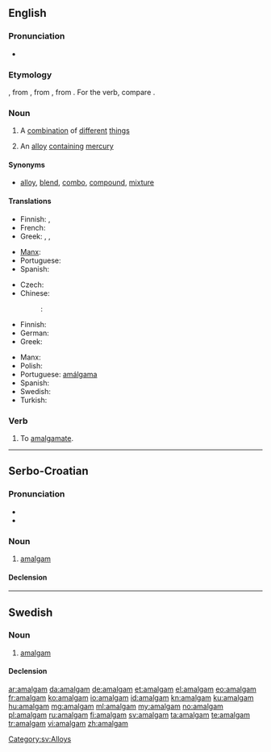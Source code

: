 {{also|Amalgam|amalgám}}
==English==
{{wikipedia}}

===Pronunciation===
* {{IPA|/əˈmæːl.ɡəm/}}

===Etymology===
{{etyl|ML.|en}} {{term|amalgama||mercury alloy|lang=la}}, from {{etyl|grc|en}} {{term|μάλαγμα|sc=Grek|tr=malagma||gold}}, from {{term|μαλάσσω|sc=Grek|tr=malassō||to soften}}, from {{term|μαλακός|sc=Grek|tr=malakos||soft}}. For the verb, compare {{etyl|fr|-}} {{term|amalgamer|lang=fr}}.

===Noun===
{{en-noun|pl=amalgams}}

# A [[combination]] of [[different]] [[thing]]s
# {{metallurgy}} An [[alloy]] [[contain]]ing [[mercury]]

====Synonyms====
* [[alloy]], [[blend]], [[combo]], [[compound]], [[mixture]]

====Translations====
{{trans-top|a combination of things}}
* Finnish: {{t-|fi|sekoitus}}, {{t+|fi|yhdistelmä}}
* French: {{t+|fr|amalgame|m}}
* Greek: {{t+|el|αμάλγαμα|n|tr=amálgama}}, {{t+|el|κράμα|n|tr=kráma}}, {{t+|el|σύμφυρμα|n|tr=sýmfyrma}}
{{trans-mid}}
* [[Manx]]: {{t-|gv|co-lheian|m}}
* Portuguese: {{t+|pt|amálgama|c}}
* Spanish: {{t-|es|amalgama|f}}
{{trans-bottom}}

{{trans-top|alloy containing mercury}}
* Czech: {{t-|cs|amalgám|m}}
* Chinese:
*: {{ttbc|cmn}}: {{t|cmn|汞齐||tr=gǒngjì}}
* Finnish: {{t+|fi|amalgaami}}
* German: {{t-|de|Amalgam|n}}
* Greek: {{t+|el|αμάλγαμα|n|tr=amálgama}}
{{trans-mid}}
* Manx: {{t-|gv|co-lheian|m}}
* Polish: {{t-|pl|amalgamat|m}}
* Portuguese: [[amálgama]] {{c}}
* Spanish: {{t-|es|amalgama|f}}
* Swedish: {{t+|sv|amalgam|n}}
* Turkish: {{t+|tr|malgama}}
{{trans-bottom}}

===Verb===
{{en-verb}}

# {{archaic|ambitransitive}} To [[amalgamate]].
#: {{rfquotek|Boyle}}
#: {{rfquotek|Ben Jonson}}

----

==Serbo-Croatian==

===Pronunciation===
* {{IPA|/amǎlɡaːm/|lang=sh}}
* {{hyphenation|a|mal|gam}}

===Noun===
{{sh-noun|g=m|head=amàlgām|r|амалгам|ама̀лга̄м}}

# [[#English|amalgam]]

====Declension====
{{sh-decl-noun
|amàlgām|amalgami
|amalgáma|amalgama
|amalgamu|amalgamima
|amalgam|amalgame
|amalgame|amalgami
|amalgamu|amalgamima
|amalgamom|amalgamima
}}

----

==Swedish==
{{wikipedia|lang=sv}}

===Noun===
{{sv-noun|g=n}}

# [[#English|amalgam]]

====Declension====
{{sv-noun-unc-irreg-n|2=amalgamet}}

[[Category:sv:Alloys]]

[[ar:amalgam]]
[[da:amalgam]]
[[de:amalgam]]
[[et:amalgam]]
[[el:amalgam]]
[[eo:amalgam]]
[[fr:amalgam]]
[[ko:amalgam]]
[[io:amalgam]]
[[id:amalgam]]
[[kn:amalgam]]
[[ku:amalgam]]
[[hu:amalgam]]
[[mg:amalgam]]
[[ml:amalgam]]
[[my:amalgam]]
[[no:amalgam]]
[[pl:amalgam]]
[[ru:amalgam]]
[[fi:amalgam]]
[[sv:amalgam]]
[[ta:amalgam]]
[[te:amalgam]]
[[tr:amalgam]]
[[vi:amalgam]]
[[zh:amalgam]]